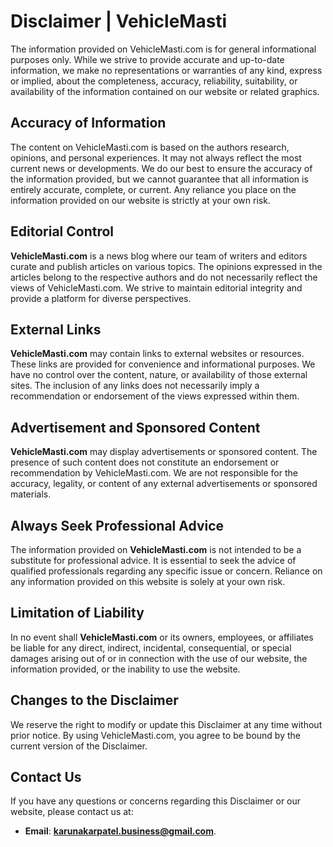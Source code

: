 # Disclaimer | VehicleMasti

The information provided on VehicleMasti.com is for general informational purposes only. While we strive to provide accurate and up-to-date information, we make no representations or warranties of any kind, express or implied, about the completeness, accuracy, reliability, suitability, or availability of the information contained on our website or related graphics.

## Accuracy of Information

The content on VehicleMasti.com is based on the authors research, opinions, and personal experiences. It may not always reflect the most current news or developments. We do our best to ensure the accuracy of the information provided, but we cannot guarantee that all information is entirely accurate, complete, or current. Any reliance you place on the information provided on our website is strictly at your own risk.

## Editorial Control

**VehicleMasti.com** is a news blog where our team of writers and editors curate and publish articles on various topics. The opinions expressed in the articles belong to the respective authors and do not necessarily reflect the views of VehicleMasti.com. We strive to maintain editorial integrity and provide a platform for diverse perspectives.

## External Links

**VehicleMasti.com** may contain links to external websites or resources. These links are provided for convenience and informational purposes. We have no control over the content, nature, or availability of those external sites. The inclusion of any links does not necessarily imply a recommendation or endorsement of the views expressed within them.

## Advertisement and Sponsored Content

**VehicleMasti.com** may display advertisements or sponsored content. The presence of such content does not constitute an endorsement or recommendation by VehicleMasti.com. We are not responsible for the accuracy, legality, or content of any external advertisements or sponsored materials.

## Always Seek Professional Advice

The information provided on **VehicleMasti.com** is not intended to be a substitute for professional advice. It is essential to seek the advice of qualified professionals regarding any specific issue or concern. Reliance on any information provided on this website is solely at your own risk.

## Limitation of Liability

In no event shall **VehicleMasti.com** or its owners, employees, or affiliates be liable for any direct, indirect, incidental, consequential, or special damages arising out of or in connection with the use of our website, the information provided, or the inability to use the website.

## Changes to the Disclaimer

We reserve the right to modify or update this Disclaimer at any time without prior notice. By using VehicleMasti.com, you agree to be bound by the current version of the Disclaimer.

## Contact Us

If you have any questions or concerns regarding this Disclaimer or our website, please contact us at:

- **Email**: **karunakarpatel.business@gmail.com**.
